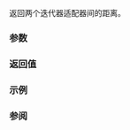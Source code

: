 {{title|1=operator-{{petty|(std::move_iterator)}}}}
{{cpp/iterator/move_iterator/navbar}}
{{ddcla|header=iterator|since=c++11|constexpr=c++17|
template&lt; class Iter1, class Iter2 &gt;
auto operator-( const move_iterator&lt;Iter1&gt;&amp; lhs,
                const move_iterator&lt;Iter2&gt;&amp; rhs )
    -&gt; decltype(lhs.base() - rhs.base());
}}

返回两个迭代器适配器间的距离。

===参数===
{{par begin}}
{{par|lhs, rhs|要计算距离的迭代器适配器}}
{{par end}}

===返回值===
{{c|lhs.base() - rhs.base()}}

===示例===
{{example}}

===参阅===
{{dsc begin}}
{{dsc inc|cpp/iterator/adaptor/dsc operator arith|move_iterator}}
{{dsc inc|cpp/iterator/adaptor/dsc operator+|move_iterator}}
{{dsc end}}

{{langlinks|de|en|es|fr|it|ja|pt|ru}}